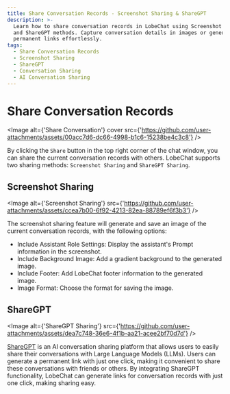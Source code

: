 ```yaml
---
title: Share Conversation Records - Screenshot Sharing & ShareGPT
description: >-
  Learn how to share conversation records in LobeChat using Screenshot Sharing
  and ShareGPT methods. Capture conversation details in images or generate
  permanent links effortlessly.
tags:
  - Share Conversation Records
  - Screenshot Sharing
  - ShareGPT
  - Conversation Sharing
  - AI Conversation Sharing
---
```


# Share Conversation Records

<Image
  alt={'Share Conversation'}
  cover
  src={'https://github.com/user-attachments/assets/00acc7d6-dc66-4998-b1c6-15238be4c3c8'}
/>

By clicking the `Share` button in the top right corner of the chat window, you can share the current conversation records with others. LobeChat supports two sharing methods: `Screenshot Sharing` and `ShareGPT Sharing`.

## Screenshot Sharing

<Image
  alt={'Screenshot Sharing'}
  src={'https://github.com/user-attachments/assets/ccea7b00-6f92-4213-82ea-88789ef6f3b3'}
/>

The screenshot sharing feature will generate and save an image of the current conversation records, with the following options:

- Include Assistant Role Settings: Display the assistant's Prompt information in the screenshot.
- Include Background Image: Add a gradient background to the generated image.
- Include Footer: Add LobeChat footer information to the generated image.
- Image Format: Choose the format for saving the image.

## ShareGPT

<Image
  alt={'ShareGPT Sharing'}
  src={'https://github.com/user-attachments/assets/dea7c748-36e6-4f1b-aa21-acee2bf70d7d'}
/>

[ShareGPT](https://sharegpt.com/) is an AI conversation sharing platform that allows users to easily share their conversations with Large Language Models (LLMs). Users can generate a permanent link with just one click, making it convenient to share these conversations with friends or others. By integrating ShareGPT functionality, LobeChat can generate links for conversation records with just one click, making sharing easy.
